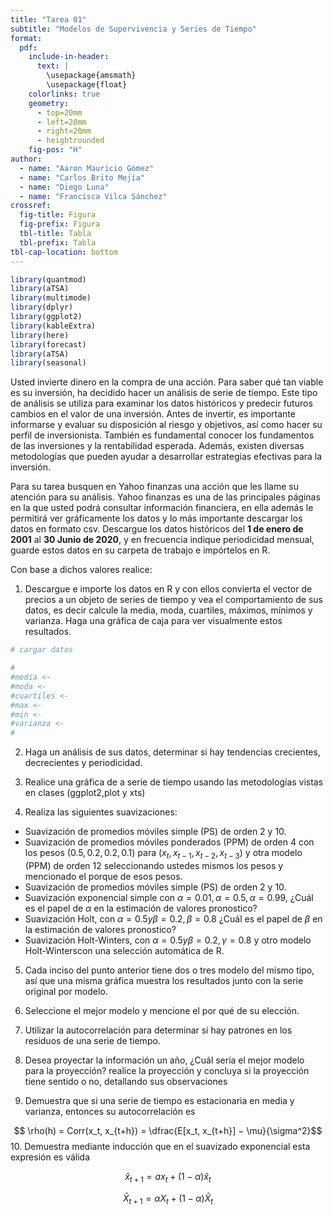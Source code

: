 ```yaml
---
title: "Tarea 01"
subtitle: "Modelos de Supervivencia y Series de Tiempo"
format: 
  pdf: 
    include-in-header: 
      text: |
        \usepackage{amsmath}
        \usepackage{float}
    colorlinks: true
    geometry:
      - top=20mm
      - left=20mm
      - right=20mm
      - heightrounded
    fig-pos: "H"
author:
  - name: "Aaron Mauricio Gómez"
  - name: "Carlos Brito Mejía"
  - name: "Diego Luna"
  - name: "Francisca Vilca Sánchez"
crossref:
  fig-title: Figura
  fig-prefix: Figura
  tbl-title: Tabla
  tbl-prefix: Tabla
tbl-cap-location: bottom
---
```


```r

library(quantmod)
library(aTSA)
library(multimode)
library(dplyr)
library(ggplot2)
library(kableExtra)
library(here)
library(forecast)
library(aTSA)
library(seasonal)

```

  Usted invierte dinero en la compra de una acción. Para saber qué tan viable es su inversión, ha decidido hacer un análisis de serie de tiempo. Este tipo de análisis se utiliza para examinar los datos históricos y predecir futuros cambios en el valor de una inversión. Antes de invertir, es importante informarse y evaluar su disposición al riesgo y objetivos, así como hacer su perfil de inversionista. También es fundamental conocer los fundamentos de las inversiones y la rentabilidad esperada. Además, existen diversas metodologías que pueden ayudar a desarrollar estrategias efectivas para la inversión.

  Para su tarea busquen en Yahoo finanzas una acción que les llame su atención para su análisis. Yahoo finanzas es una de las principales páginas en la que usted podrá consultar información financiera, en ella además le permitirá ver gráficamente los datos y lo más importante descargar los datos en formato csv. Descargue los datos históricos del **1 de enero de 2001** al **30 Junio de 2020**, y en frecuencia indique periodicidad mensual, guarde estos datos en su carpeta de trabajo e impórtelos en R.

Con base a dichos valores realice:

1. Descargue e importe los datos en R y con ellos convierta el vector de precios a un objeto de series de tiempo y vea el comportamiento de sus datos, es decir calcule la media, moda, cuartiles, máximos, mínimos y varianza. Haga una gráfica de caja para ver visualmente estos resultados.

```r

# cargar datos


```


```r
#
#media <-
#moda <-
#cuartiles <- 
#max <-
#min <- 
#varianza <- 
#

```


2. Haga un análisis de sus datos, determinar si hay tendencias crecientes, decrecientes y periodicidad.

3. Realice una gráfica de a serie de tiempo usando las metodologías vistas en clases (ggplot2,plot y xts)

4. Realiza las siguientes suavizaciones:
- Suavización de promedios móviles simple (PS) de orden 2 y 10.
- Suavización de promedios móviles ponderados (PPM) de orden 4 con los pesos ($0.5, 0.2, 0.2, 0.1$) para ($x_t, x_{t−1}, x_{t−2}, x_{t−3}$) y otra modelo (PPM) de orden 12 seleccionando ustedes mismos los pesos y mencionado el porque de esos pesos.
- Suavización de promedios móviles simple (PS) de orden 2 y 10.
- Suavización exponencial simple con $\alpha = 0.01, \alpha = 0.5, \alpha = 0.99$, ¿Cuál es el papel de $\alpha$ en la estimación de valores pronostico?
- Suavización Holt, con $\alpha = 0.5 y \beta = 0.2, \beta = 0.8$ ¿Cuál es el papel de $\beta$ en la estimación de valores pronostico?
- Suavización Holt-Winters, con $\alpha = 0.5 y \beta = 0.2, \gamma = 0.8$ y otro modelo Holt-Winterscon una selección automática de R.

5. Cada inciso del punto anterior tiene dos o tres modelo del mismo tipo, así que una misma gráfica muestra los resultados junto con la serie original por modelo.

6. Seleccione el mejor modelo y mencione el por qué de su elección.

7. Utilizar la autocorrelación para determinar si hay patrones en los residuos de una serie de tiempo.

8. Desea proyectar la información un año, ¿Cuál sería el mejor modelo para la proyección? realice la proyección y concluya si la proyección tiene sentido o no, detallando sus observaciones

9. Demuestra que si una serie de tiempo es estacionaria en media y varianza, entonces su autocorrelación es

$$ \rho(h) = Corr(x_t, x_{t+h}) = \dfrac{E[x_t, x_{t+h}] − \mu}{\sigma^2}$$
10. Demuestra mediante inducción que en el suavizado exponencial esta expresión es válida

$$ \hat{x}_{t+1} = ax_t + (1 − α)\hat{x}_t $$


$$ \bar{X}_{t+1} = \alpha X_t + (1 - \alpha) \bar{X}_{t} $$



